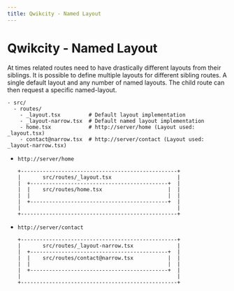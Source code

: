 ```yaml
---
title: Qwikcity - Named Layout
---
```


# Qwikcity - Named Layout

At times related routes need to have drastically different layouts from their siblings. It is possible to define multiple layouts for different sibling routes. A single default layout and any number of named layouts. The child route can then request a specific named-layout.

```
- src/
  - routes/
    - _layout.tsx         # Default layout implementation
    - _layout-narrow.tsx  # Default named layout implementation
    - home.tsx            # http://server/home (Layout used: _layout.tsx)
    - contact@narrow.tsx  # http://server/contact (Layout used: _layout-narrow.tsx)
```

- `http://server/home`
  ```
  +--------------------------------------------------+
  |       src/routes/_layout.tsx                     |
  |  +--------------------------------------------+  |
  |  |    src/routes/home.tsx                     |  | 
  |  |                                            |  |
  |  +--------------------------------------------+  |
  |                                                  |
  +--------------------------------------------------+
  ```
- `http://server/contact`
  ```
  +--------------------------------------------------+
  |       src/routes/_layout-narrow.tsx              |
  |  +--------------------------------------------+  |
  |  |    src/routes/contact@narrow.tsx           |  | 
  |  |                                            |  |
  |  +--------------------------------------------+  |
  |                                                  |
  +--------------------------------------------------+
  ```
